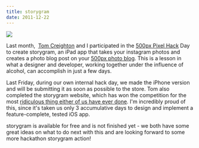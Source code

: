 ```yaml
---
title: storygram
date: 2011-12-22
---
```



 ![](./3519D34D024E4D4D8B320A00FB140F44.png)

Last month,&nbsp; [Tom Creighton](http://tomcreighton.com/2011/11/empty-storefronts/) and I participated in the [500px Pixel Hack](http://pixelhackday.com/) Day to create storygram, an iPad app that takes your instagram photos and creates a photo blog post on your [500px photo blog](http://500px.com/ashfurrow/blog). This is a lesson in what a designer and developer, working together under the influence of alcohol, can accomplish in just a few days.

Last Friday, during our own internal hack day, we made the iPhone version and will be submitting it as soon as possible to the store. Tom also completed the storygram website, which has won the competition for the most [ridiculous thing either of us have ever done](http://storygram.me/). I'm incredibly proud of this, since it's taken us only 3 accumulative days to design and implement a feature-complete, tested iOS app.

storygram is available for free and is not finished yet - we both have some great ideas on what to do next with this and are looking forward to some more hackathon storygram action!


  